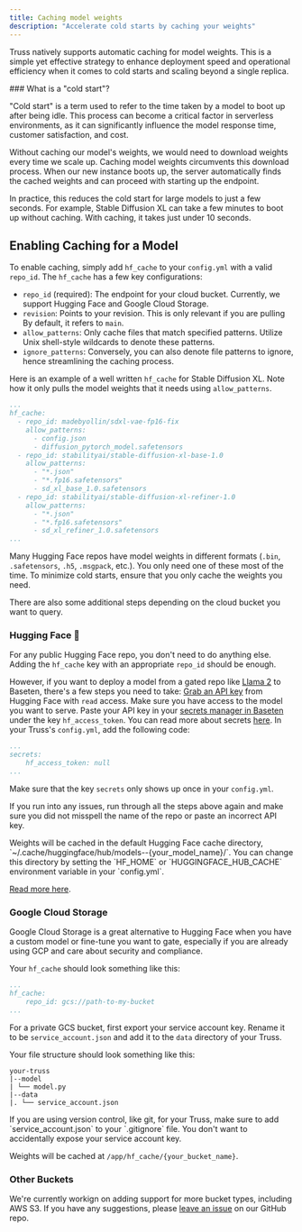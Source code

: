 ```yaml
---
title: Caching model weights
description: "Accelerate cold starts by caching your weights"
---
```


Truss natively supports automatic caching for model weights. This is a simple yet effective strategy to enhance deployment speed and operational efficiency when it comes to cold starts and scaling beyond a single replica.

<Tip>
### What is a "cold start"?

"Cold start" is a term used to refer to the time taken by a model to boot up after being idle. This process can become a critical factor in serverless environments, as it can significantly influence the model response time, customer satisfaction, and cost.

Without caching our model's weights, we would need to download weights every time we scale up. Caching model weights circumvents this download process. When our new instance boots up, the server automatically finds the cached weights and can proceed with starting up the endpoint.

In practice, this reduces the cold start for large models to just a few seconds. For example, Stable Diffusion XL can take a few minutes to boot up without caching. With caching, it takes just under 10 seconds.

</Tip>

## Enabling Caching for a Model

To enable caching, simply add `hf_cache` to your `config.yml` with a valid `repo_id`. The `hf_cache` has a few key configurations:
- `repo_id` (required): The endpoint for your cloud bucket. Currently, we support Hugging Face and Google Cloud Storage.
- `revision`: Points to your revision. This is only relevant if you are pulling By default, it refers to `main`.
- `allow_patterns`: Only cache files that match specified patterns. Utilize Unix shell-style wildcards to denote these patterns.
- `ignore_patterns`: Conversely, you can also denote file patterns to ignore, hence streamlining the caching process.

Here is an example of a well written `hf_cache` for Stable Diffusion XL. Note how it only pulls the model weights that it needs using `allow_patterns`.

```yaml config.yml
...
hf_cache:
  - repo_id: madebyollin/sdxl-vae-fp16-fix
    allow_patterns:
      - config.json
      - diffusion_pytorch_model.safetensors
  - repo_id: stabilityai/stable-diffusion-xl-base-1.0
    allow_patterns:
      - "*.json"
      - "*.fp16.safetensors"
      - sd_xl_base_1.0.safetensors
  - repo_id: stabilityai/stable-diffusion-xl-refiner-1.0
    allow_patterns:
      - "*.json"
      - "*.fp16.safetensors"
      - sd_xl_refiner_1.0.safetensors
...
```

Many Hugging Face repos have model weights in different formats (`.bin`, `.safetensors`, `.h5`, `.msgpack`, etc.). You only need one of these most of the time. To minimize cold starts, ensure that you only cache the weights you need.

There are also some additional steps depending on the cloud bucket you want to query.

### Hugging Face 🤗
For any public Hugging Face repo, you don't need to do anything else. Adding the `hf_cache` key with an appropriate `repo_id` should be enough.

However, if you want to deploy a model from a gated repo like [Llama 2](https://huggingface.co/meta-llama/Llama-2-70b-chat-hf) to Baseten, there's a few steps you need to take:
<Steps>
  <Step title="Get Hugging Face API Key">
    [Grab an API key](https://huggingface.co/settings/tokens) from Hugging Face with `read` access. Make sure you have access to the model you want to serve.
  </Step>
  <Step title="Add it to Baseten Secrets Manager">
    Paste your API key in your [secrets manager in Baseten](https://app.baseten.co/settings/secrets) under the key `hf_access_token`. You can read more about secrets [here](https://truss.baseten.co/guides/secrets).
  </Step>
  <Step title="Update Config">
    In your Truss's `config.yml`, add the following code:

```yaml config.yml
...
secrets:
    hf_access_token: null
...
```

Make sure that the key `secrets` only shows up once in your `config.yml`.
  </Step>
</Steps>

If you run into any issues, run through all the steps above again and make sure you did not misspell the name of the repo or paste an incorrect API key.

<Tip>
Weights will be cached in the default Hugging Face cache directory, `~/.cache/huggingface/hub/models--{your_model_name}/`. You can change this directory by setting the `HF_HOME` or `HUGGINGFACE_HUB_CACHE` environment variable in your `config.yml`. 

[Read more here](https://huggingface.co/docs/huggingface_hub/guides/manage-cache).
</Tip>

### Google Cloud Storage
Google Cloud Storage is a great alternative to Hugging Face when you have a custom model or fine-tune you want to gate, especially if you are already using GCP and care about security and compliance.

Your `hf_cache` should look something like this:

```yaml config.yml
...
hf_cache:
    repo_id: gcs://path-to-my-bucket
...
```

For a private GCS bucket, first export your service account key. Rename it to be `service_account.json` and add it to the `data` directory of your Truss.

Your file structure should look something like this:

```
your-truss
|--model
| └── model.py
|--data
|. └── service_account.json
```

<Warning>
If you are using version control, like git, for your Truss, make sure to add `service_account.json` to your `.gitignore` file. You don't want to accidentally expose your service account key.
</Warning>

Weights will be cached at `/app/hf_cache/{your_bucket_name}`.


### Other Buckets

We're currently workign on adding support for more bucket types, including AWS S3. If you have any suggestions, please [leave an issue](https://github.com/basetenlabs/truss/issues) on our GitHub repo.
